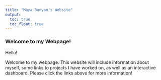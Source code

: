 ```yaml
---
title: "Maya Bunyan's Website"
output:
  toc: true
  toc_float: true
---
```


### Welcome to my Webpage!


Hello!

Welcome to my webpage. This website will include information about myself, some links to projects I have worked on, as well as an interactive dashboard. Please click the links above for more information!
